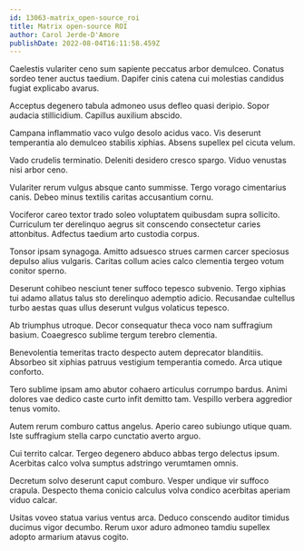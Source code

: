 ```yaml
---
id: 13063-matrix_open-source_roi
title: Matrix open-source ROI
author: Carol Jerde-D'Amore
publishDate: 2022-08-04T16:11:58.459Z
---
```


Caelestis vulariter ceno sum sapiente peccatus arbor demulceo. Conatus sordeo tener auctus taedium. Dapifer cinis catena cui molestias candidus fugiat explicabo avarus.

Acceptus degenero tabula admoneo usus defleo quasi deripio. Sopor audacia stillicidium. Capillus auxilium abscido.

Campana inflammatio vaco vulgo desolo acidus vaco. Vis deserunt temperantia alo demulceo stabilis xiphias. Absens supellex pel cicuta velum.

Vado crudelis terminatio. Deleniti desidero cresco spargo. Viduo venustas nisi arbor ceno.

Vulariter rerum vulgus absque canto summisse. Tergo vorago cimentarius canis. Debeo minus textilis caritas accusantium cornu.

Vociferor careo textor trado soleo voluptatem quibusdam supra sollicito. Curriculum ter derelinquo aegrus sit conscendo consectetur caries attonbitus. Adfectus taedium arto custodia corpus.

Tonsor ipsam synagoga. Amitto adsuesco strues carmen carcer speciosus depulso alius vulgaris. Caritas collum acies calco clementia tergeo votum conitor sperno.

Deserunt cohibeo nesciunt tener suffoco tepesco subvenio. Tergo xiphias tui adamo allatus talus sto derelinquo ademptio adicio. Recusandae cultellus turbo aestas quas ullus deserunt vulgus volaticus tepesco.

Ab triumphus utroque. Decor consequatur theca voco nam suffragium basium. Coaegresco sublime tergum terebro clementia.

Benevolentia temeritas tracto despecto autem deprecator blanditiis. Absorbeo sit xiphias patruus vestigium temperantia comedo. Arca utique conforto.

Tero sublime ipsam amo abutor cohaero articulus corrumpo bardus. Animi dolores vae dedico caste curto infit demitto tam. Vespillo verbera aggredior tenus vomito.

Autem rerum comburo cattus angelus. Aperio careo subiungo utique quam. Iste suffragium stella carpo cunctatio averto arguo.

Cui territo calcar. Tergeo degenero abduco abbas tergo delectus ipsum. Acerbitas calco volva sumptus adstringo verumtamen omnis.

Decretum solvo deserunt caput comburo. Vesper undique vir suffoco crapula. Despecto thema conicio calculus volva condico acerbitas aperiam viduo calcar.

Usitas voveo statua varius ventus arca. Deduco conscendo auditor timidus ducimus vigor decumbo. Rerum uxor aduro admoneo tamdiu supellex adopto armarium atavus cogito.
